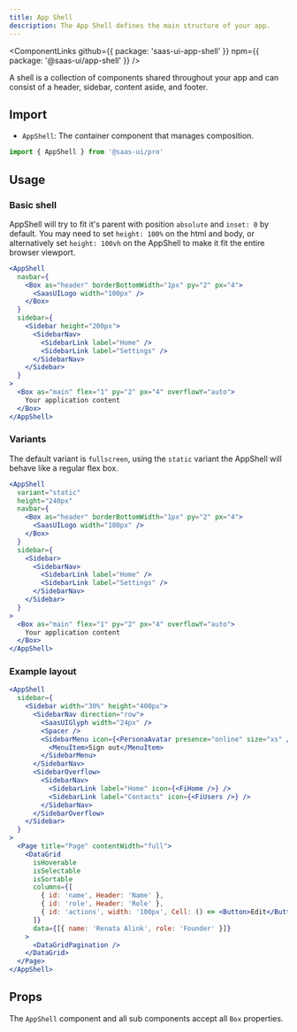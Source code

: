 ```yaml
---
title: App Shell
description: The App Shell defines the main structure of your app.
---
```


<ComponentLinks
  github={{ package: 'saas-ui-app-shell' }}
  npm={{ package: '@saas-ui/app-shell' }}
/>

A shell is a collection of components shared throughout your app and can consist of a header, sidebar, content aside, and footer.

## Import

- `AppShell`: The container component that manages composition.

```ts
import { AppShell } from '@saas-ui/pro'
```

## Usage

### Basic shell

AppShell will try to fit it's parent with position `absolute` and `inset: 0` by default. You may need to set `height: 100%` on the html and body, or alternatively set `height: 100vh` on the AppShell to make it fit the entire browser viewport.

```jsx
<AppShell
  navbar={
    <Box as="header" borderBottomWidth="1px" py="2" px="4">
      <SaasUILogo width="100px" />
    </Box>
  }
  sidebar={
    <Sidebar height="200px">
      <SidebarNav>
        <SidebarLink label="Home" />
        <SidebarLink label="Settings" />
      </SidebarNav>
    </Sidebar>
  }
>
  <Box as="main" flex="1" py="2" px="4" overflowY="auto">
    Your application content
  </Box>
</AppShell>
```

### Variants

The default variant is `fullscreen`, using the `static` variant the AppShell will behave like a regular flex box.

```jsx
<AppShell
  variant="static"
  height="240px"
  navbar={
    <Box as="header" borderBottomWidth="1px" py="2" px="4">
      <SaasUILogo width="100px" />
    </Box>
  }
  sidebar={
    <Sidebar>
      <SidebarNav>
        <SidebarLink label="Home" />
        <SidebarLink label="Settings" />
      </SidebarNav>
    </Sidebar>
  }
>
  <Box as="main" flex="1" py="2" px="4" overflowY="auto">
    Your application content
  </Box>
</AppShell>
```

### Example layout

```jsx
<AppShell
  sidebar={
    <Sidebar width="30%" height="400px">
      <SidebarNav direction="row">
        <SaasUIGlyph width="24px" />
        <Spacer />
        <SidebarMenu icon={<PersonaAvatar presence="online" size="xs" />}>
          <MenuItem>Sign out</MenuItem>
        </SidebarMenu>
      </SidebarNav>
      <SidebarOverflow>
        <SidebarNav>
          <SidebarLink label="Home" icon={<FiHome />} />
          <SidebarLink label="Contacts" icon={<FiUsers />} />
        </SidebarNav>
      </SidebarOverflow>
    </Sidebar>
  }
>
  <Page title="Page" contentWidth="full">
    <DataGrid
      isHoverable
      isSelectable
      isSortable
      columns={[
        { id: 'name', Header: 'Name' },
        { id: 'role', Header: 'Role' },
        { id: 'actions', width: '100px', Cell: () => <Button>Edit</Button> },
      ]}
      data={[{ name: 'Renata Alink', role: 'Founder' }]}
    >
      <DataGridPagination />
    </DataGrid>
  </Page>
</AppShell>
```

## Props

The `AppShell` component and all sub components accept all `Box` properties.

<PropsTable of="AppShell" />
